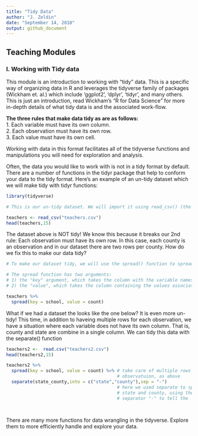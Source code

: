 ```yaml
---
title: "Tidy Data"
author: "J. Zeldin"
date: "September 14, 2018"
output: github_document
---
```



## Teaching Modules

### I. Working with Tidy data

This module is an introduction to working with "tidy" data. This is a specific way of organizing data in R and leverages the tidyverse family of packages (Wickham et. al.) which include 'ggplot2', 'dplyr', 'tidyr', and many others. This is just an introduction, read Wickham's "R for Data Science" for more in-depth details of what tidy data is and the associated work-flow. 

**The three rules that make data tidy as are as follows:**  
1. Each variable must have its own column.  
2. Each observation must have its own row.  
3. Each value must have its own cell.  


Working with data in this format facilitates all of the tidyverse functions and manipulations you will need for exploration and analysis.  

Often, the data you would like to work with is not in a tidy format by default. There are a number of functions in the tidyr package that help to conform your data to the tidy format. Here's an example of an un-tidy dataset which we will make tidy with tidyr functions:



```r
library(tidyverse)
```

```r
# This is our un-tidy dataset. We will import it using read_csv() (the tidyverse verison of read.csv)

teachers <- read_csv("teachers.csv")
head(teachers,15)
```

The dataset above is NOT tidy! We know this because it breaks our 2nd rule: Each observation must have its own row. In this case, each county is an observation and in our dataset there are two rows per county. How do we fix this to make our data tidy?

```r
# To make our dataset tidy, we will use the spread() function to spread the school column into two seperate variables with values from the count column.

# The spread function has two arguments:
# 1) the "key" argument, which takes the column with the variable names that are to be spread. In our case, this is the school column.
# 2) the "value", which takes the column containing the values associated with the variables that are to be spread. In our case, this is the count column.

teachers %>% 
  spread(key = school, value = count)

```
What if we had a dataset the looks like the one below? It is even more un-tidy! This time, in addition to haveing multiple rows for each observation, we have a situation where each variable does not have its own column. That is, county and state are combine in a single column. We can tidy this data with the separate() function

```r
teachers2 <-  read.csv("teachers2.csv")
head(teachers2,15)

teachers2 %>% 
  spread(key = school, value = count) %>% # take care of multiple rows per
                                          # observatuion, as above
  separate(state_county,into = c("state","county"),sep = "-")
                                          # here we used separate to split
                                          # state and county, using the 
                                          # separator "-" to tell the                                               # function where to split

  

```

There are many more functions for data wrangling in the tidyverse. Explore them to more efficiently handle and explore your data.



